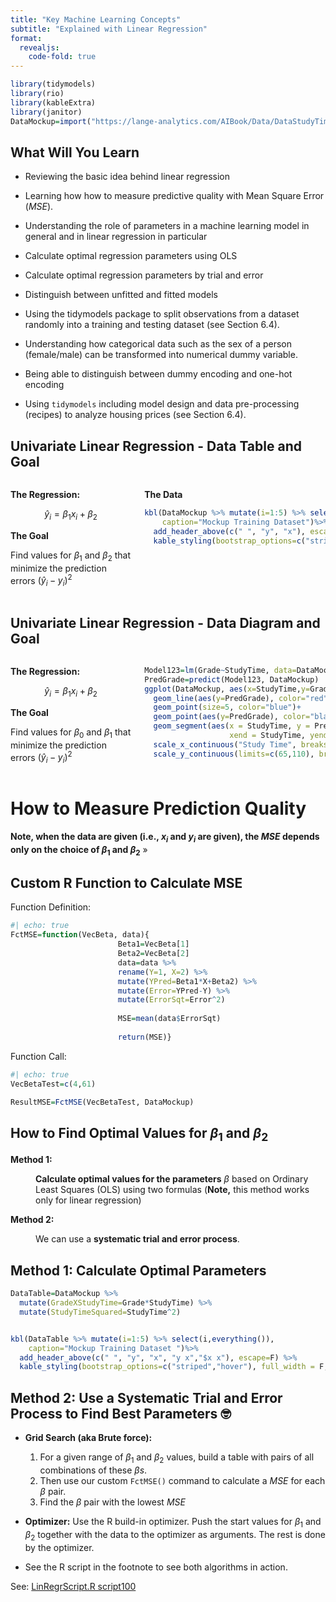 ```yaml
---
title: "Key Machine Learning Concepts"
subtitle: "Explained with Linear Regression"
format: 
  revealjs:
    code-fold: true
---
```


```r
library(tidymodels)
library(rio)
library(kableExtra)
library(janitor)
DataMockup=import("https://lange-analytics.com/AIBook/Data/DataStudyTimeMockup.rds")
```

## What Will You Learn {.scrollable}

-   Reviewing the basic idea behind linear regression

-   Learning how how to measure predictive quality with Mean Square Error ($MSE$).

-   Understanding the role of parameters in a machine learning model in general and in linear regression in particular

-   Calculate optimal regression parameters using OLS

-   Calculate optimal regression parameters by trial and error

-   Distinguish between unfitted and fitted models

-   Using the tidymodels package to split observations from a dataset randomly into a training and testing dataset (see Section 6.4).

-   Understanding how categorical data such as the sex of a person (female/male) can be transformed into numerical dummy variable.

-   Being able to distinguish between dummy encoding and one-hot encoding

-   Using `tidymodels` including model design and data pre-processing (recipes) to analyze housing prices (see Section 6.4).

## Univariate Linear Regression - Data Table and Goal

:::: columns
::: {.column width="40%"}
**The Regression:**

$$
\widehat{y}_{i} = \beta_{1}x_{i}+\beta_{2}
$$

**The Goal**

Find values for $\beta_1$ and $\beta_2$ that minimize the prediction errors $(\widehat{y}_{i}-y_i)^2$
:::

::: {.column width="60%"}
**The Data**

```r
kbl(DataMockup %>% mutate(i=1:5) %>% select(i,everything()), 
    caption="Mockup Training Dataset")%>%
  add_header_above(c(" ", "y", "x"), escape=F) %>% 
  kable_styling(bootstrap_options=c("striped","hover"), full_width = F, position="center")
```
:::
::::


## Univariate Linear Regression - Data Diagram and Goal

:::: columns
::: {.column width="40%"}
**The Regression:**

$$
\widehat{y}_{i} = \beta_{1}x_{i}+\beta_{2}
$$

**The Goal**

Find values for $\beta_0$ and $\beta_1$ that minimize the prediction errors $(\widehat{y}_{i}-y_i)^2$
:::

::: {.column width="60%"}
```r
Model123=lm(Grade~StudyTime, data=DataMockup)
PredGrade=predict(Model123, DataMockup)
ggplot(DataMockup, aes(x=StudyTime,y=Grade)) +
  geom_line(aes(y=PredGrade), color="red", size=2.7)+
  geom_point(size=5, color="blue")+
  geom_point(aes(y=PredGrade), color="black", size=2.7)+
  geom_segment(aes(x = StudyTime, y = PredGrade,
                   xend = StudyTime, yend = Grade),size=1.2)+
  scale_x_continuous("Study Time", breaks=seq(1,8))+
  scale_y_continuous(limits=c(65,110), breaks=seq(60,100,5))
```
:::
::::


# How to Measure Prediction Quality

```{=tex}
\begin{eqnarray*}
MSE & = & \frac{1}{N} \sum_{i=1}^{N}(\widehat{y}_{i}-y_{i})^{2} \\
 & \Longleftrightarrow& \\
MSE & =  & \frac{1}{N} \sum_{i=1}^{N}(\underbrace{\overbrace{\beta_{1}x_{i}+\beta_2}^{\mbox{Prediction $i$}}-y_i}_{\mbox{Error $i$}})^2
\end{eqnarray*}
```
**Note, when the data are given (i.e., $x_i$ and $y_i$ are given), the $MSE$ depends only on the choice of $\beta_1$ and $\beta_2$** »

## Custom R Function to Calculate MSE

Function Definition:
```r
#| echo: true
FctMSE=function(VecBeta, data){
                        Beta1=VecBeta[1]
                        Beta2=VecBeta[2]
                        data=data %>%
                        rename(Y=1, X=2) %>% 
                        mutate(YPred=Beta1*X+Beta2) %>%
                        mutate(Error=YPred-Y) %>%
                        mutate(ErrorSqt=Error^2)
                        
                        MSE=mean(data$ErrorSqt)
                        
                        return(MSE)}
```



Function Call:
```r
#| echo: true
VecBetaTest=c(4,61)

ResultMSE=FctMSE(VecBetaTest, DataMockup)

```

## How to Find Optimal Values for $\beta_1$ and $\beta_2$

**Method 1:**

:   **Calculate optimal values for the parameters** $\beta$ based on Ordinary Least Squares (OLS) using two formulas (**Note,** this method works only for linear regression)

**Method 2:**

:   We can use a **systematic trial and error process**.

## Method 1: Calculate Optimal Parameters{.smaller .scollable}


```{=tex}
\begin{eqnarray*} 
\beta_{1,opt}&=& \frac
{N \sum_{i=1}^N y_i x_i- \sum_{i=1}^N y_i \sum_{i=1}^N x_i} 
{N \sum_{i=1}^N x_i^2 - \left (\sum_{i=1}^N x_i \right )^2}=3.96\\
&& \nonumber \\
\beta_{2,opt.}&=& \frac{ \sum_{i=1}^N y_i  - \beta_1 \sum_{i=1}^N x_i} {N} = 64.18
\end{eqnarray*}
```

```r
DataTable=DataMockup %>%
  mutate(GradeXStudyTime=Grade*StudyTime) %>%
  mutate(StudyTimeSquared=StudyTime^2) 


kbl(DataTable %>% mutate(i=1:5) %>% select(i,everything()), 
    caption="Mockup Training Dataset ")%>%
  add_header_above(c(" ", "y", "x", "y x","$x x"), escape=F) %>% 
  kable_styling(bootstrap_options=c("striped","hover"), full_width = F, position="center")
```


## Method 2: Use a Systematic Trial and Error Process to Find Best Parameters 🤓

- **Grid Search (aka Brute force):** 
    1. For a given range of $\beta_1$ and $\beta_2$ values, build a table with pairs of all combinations of these $\beta s$. 
    2. Then use our custom `FctMSE()` command to calculate a $MSE$ for each $\beta$ pair.
    3. Find the $\beta$ pair with the lowest $MSE$

- **Optimizer:** Use the R build-in optimizer. Push the  start values for $\beta_1$ and $\beta_2$  together with the data to the optimizer as arguments. The rest is done by the optimizer.

- See the R script in the footnote to see both algorithms in action.


::: footer
See: [LinRegrScript.R script100](https://lange-analytics.com/AIBook/Scripts/LinRegrScript.R)
:::
